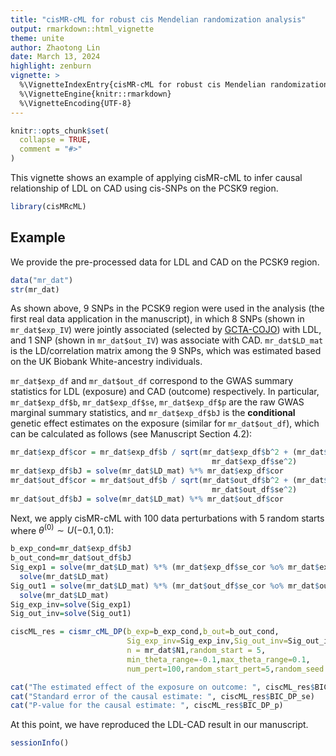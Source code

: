 ```yaml
---
title: "cisMR-cML for robust cis Mendelian randomization analysis"
output: rmarkdown::html_vignette
theme: unite
author: Zhaotong Lin
date: March 13, 2024
highlight: zenburn
vignette: >
  %\VignetteIndexEntry{cisMR-cML for robust cis Mendelian randomization analysis}
  %\VignetteEngine{knitr::rmarkdown}
  %\VignetteEncoding{UTF-8}
---
```




```r
knitr::opts_chunk$set(
  collapse = TRUE,
  comment = "#>"
)
```

This vignette shows an example of applying cisMR-cML to infer causal relationship of LDL on CAD using cis-SNPs on the PCSK9 region.

```r
library(cisMRcML)
```

## Example 

We provide the pre-processed data for LDL and CAD on the PCSK9 region. 
```r
data("mr_dat")
str(mr_dat)
```
As shown above, 9 SNPs in the PCSK9 region were used in the analysis (the first real data application in the manuscript), in which 8 SNPs (shown in `mr_dat$exp_IV`) were jointly associated (selected by [GCTA-COJO](https://yanglab.westlake.edu.cn/software/gcta/#COJO)) with LDL, and 1 SNP (shown in `mr_dat$out_IV`) was associate with CAD. `mr_dat$LD_mat` is the LD/correlation matrix among the 9 SNPs, which was estimated based on the UK Biobank White-ancestry individuals.

`mr_dat$exp_df` and `mr_dat$out_df` correspond to the GWAS summary statistics for LDL (exposure) and CAD (outcome) respectively. In particular, `mr_dat$exp_df$b`, `mr_dat$exp_df$se`, `mr_dat$exp_df$p` are the raw GWAS marginal summary statistics, and `mr_dat$exp_df$bJ` is the **conditional** genetic effect estimates on the exposure (similar for `mr_dat$out_df`), which can be calculated as follows (see Manuscript Section 4.2):

```r
mr_dat$exp_df$cor = mr_dat$exp_df$b / sqrt(mr_dat$exp_df$b^2 + (mr_dat$exp_df$N - 2) *
                                             mr_dat$exp_df$se^2)
mr_dat$exp_df$bJ = solve(mr_dat$LD_mat) %*% mr_dat$exp_df$cor
mr_dat$out_df$cor = mr_dat$out_df$b / sqrt(mr_dat$out_df$b^2 + (mr_dat$out_df$N - 2) *
                                             mr_dat$out_df$se^2)
mr_dat$out_df$bJ = solve(mr_dat$LD_mat) %*% mr_dat$out_df$cor
```

Next, we apply cisMR-cML with 100 data perturbations with 5 random starts where $\theta^{(0)}\sim U(-0.1,0.1)$:
```r
b_exp_cond=mr_dat$exp_df$bJ
b_out_cond=mr_dat$out_df$bJ 
Sig_exp1 = solve(mr_dat$LD_mat) %*% (mr_dat$exp_df$se_cor %o% mr_dat$exp_df$se_cor * mr_dat$LD_mat) %*%
  solve(mr_dat$LD_mat)
Sig_out1 = solve(mr_dat$LD_mat) %*% (mr_dat$out_df$se_cor %o% mr_dat$out_df$se_cor * mr_dat$LD_mat) %*%
  solve(mr_dat$LD_mat)
Sig_exp_inv=solve(Sig_exp1)
Sig_out_inv=solve(Sig_out1)

ciscML_res = cismr_cML_DP(b_exp=b_exp_cond,b_out=b_out_cond,
                          Sig_exp_inv=Sig_exp_inv,Sig_out_inv=Sig_out_inv,maxit=200,
                          n = mr_dat$N1,random_start = 5,
                          min_theta_range=-0.1,max_theta_range=0.1,
                          num_pert=100,random_start_pert=5,random_seed = 12345)
```

```r
cat("The estimated effect of the exposure on outcome: ", ciscML_res$BIC_DP_theta)
cat("Standard error of the causal estimate: ", ciscML_res$BIC_DP_se)
cat("P-value for the causal estimate: ", ciscML_res$BIC_DP_p)
```

At this point, we have reproduced the LDL-CAD result in our manuscript.

```r
sessionInfo()
```




